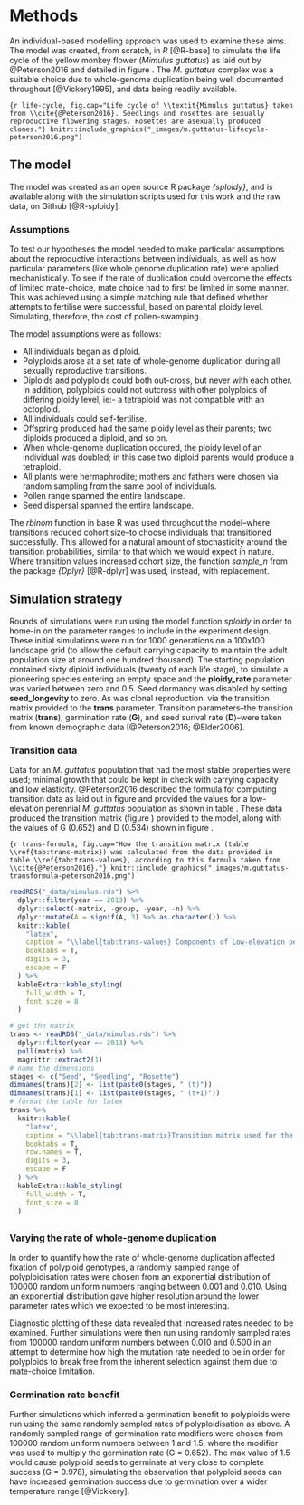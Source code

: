 # Methods {#methods}

An individual-based modelling approach was used to examine these aims. The model was created, from scratch, in *R* [@R-base] to simulate the life cycle of the yellow monkey flower (*Mimulus guttatus*) as laid out by @Peterson2016 and detailed in figure \ref{fig:life-cycle}. The *M. guttatus* complex was a suitable choice due to whole-genome duplication being well documented throughout [@Vickery1995], and data being readily available.

```{r life-cycle, fig.cap="Life cycle of \\textit{Mimulus guttatus} taken from \\cite{@Peterson2016}. Seedlings and rosettes are sexually reproductive flowering stages. Rosettes are asexually produced clones."}
knitr::include_graphics("_images/m.guttatus-lifecycle-peterson2016.png")
```

## The model {#methods-model}

The model was created as an open source R package *{sploidy}*, and is available along with the simulation scripts used for this work and the raw data, on Github [@R-sploidy]. 

### Assumptions {#methods-model-assumptions}

To test our hypotheses the model needed to make particular assumptions about the reproductive interactions between individuals, as well as how particular parameters (like whole genome duplication rate) were applied mechanistically. To see if the rate of duplication could overcome the effects of limited mate-choice, mate choice had to first be limited in some manner. This was achieved using a simple matching rule that defined whether attempts to fertilise were successful, based on parental ploidy level. Simulating, therefore, the cost of pollen-swamping.

The model assumptions were as follows:

- All individuals began as diploid.
- Polyploids arose at a set rate of whole-genome duplication during all sexually reproductive transitions.
- Diploids and polyploids could both out-cross, but never with each other. In addition, polyploids could not outcross with other polyploids of differing ploidy level, ie:- a tetraploid was not compatible with an octoploid. 
- All individuals could self-fertilise.
- Offspring produced had the same ploidy level as their parents; two diploids produced a diploid, and so on.
- When whole-genome duplication occured, the ploidy level of an individual was doubled; in this case two diploid parents would produce a tetraploid.
- All plants were hermaphrodite; mothers and fathers were chosen via random sampling from the same pool of individuals.
- Pollen range spanned the entire landscape.
- Seed dispersal spanned the entire landscape.

The *rbinom* function in base R was used throughout the model--where transitions reduced cohort size--to choose individuals that transitioned successfully. This allowed for a natural amount of stochasticity around the transition probabilities, similar to that which we would expect in nature. Where transition values increased cohort size, the function *sample_n* from the package *{Dplyr}* [@R-dplyr] was used, instead, with replacement. 

## Simulation strategy {#methods-model-sims}

Rounds of simulations were run using the model function *sploidy* in order to home-in on the parameter ranges to include in the experiment design. These initial simulations were run for 1000 generations on a 100x100 landscape grid (to allow the default carrying capacity to maintain the adult population size at around one hundred thousand). The starting population contained sixty diploid individuals (twenty of each life stage), to simulate a pioneering species entering an empty space and the **ploidy_rate** parameter was varied between zero and 0.5. Seed dormancy was disabled by setting **seed_longevity** to zero. As was clonal reproduction, via the transition matrix provided to the **trans** parameter. Transition parameters--the transition matrix (**trans**), germination rate (**G**), and seed surival rate (**D**)--were taken from known demographic data [@Peterson2016; @Elder2006]. 

### Transition data {#methods-model-sims-trans}

Data for an *M. guttatus* population that had the most stable properties were used; minimal growth that could be kept in check with carrying capacity and low elasticity. @Peterson2016 described the formula for computing transition data as laid out in figure \ref{fig:trans-formula} and provided the values for a low-elevation perennial *M. guttatus* population as shown in table \ref{tab:trans-values}. These data produced the transition matrix (figure \ref{tab:trans-matrix}) provided to the model, along with the values of G (0.652) and D (0.534) shown in figure \ref{tab:trans-values}.

```{r trans-formula, fig.cap="How the transition matrix (table \\ref{tab:trans-matrix}) was calculated from the data provided in table \\ref{tab:trans-values}, according to this formula taken from \\cite{@Peterson2016}."}
knitr::include_graphics("_images/m.guttatus-transformula-peterson2016.png")
```

```r
readRDS("_data/mimulus.rds") %>%
  dplyr::filter(year == 2013) %>% 
  dplyr::select(-matrix, -group, -year, -n) %>%
  dplyr::mutate(A = signif(A, 3) %>% as.character()) %>%
  knitr::kable(
    "latex",
    caption = "\\label{tab:trans-values} Components of Low-elevation perennial *Mimulus guttatus* life-cycle transition. Seed survival (D) is a general value taken from \\cite{@Elder2006}. All other components taken from \\cite{@Peterson2016} who recorded values specific to that *M. guttatus* population in the year 2013 (N = 77). G = germination rate, O = ovule number per flower, F = flower production, S = winter survival, R = rosette production, A = proportional recruitment success of ovules relative to rosettes.",
    booktabs = T,
    digits = 3,
    escape = F
  ) %>% 
  kableExtra::kable_styling(
    full_width = T,
    font_size = 8
  )
```

```r
# get the matrix
trans <- readRDS("_data/mimulus.rds") %>%
  dplyr::filter(year == 2013) %>%
  pull(matrix) %>%
  magrittr::extract2(1)
# name the dimensions
stages <- c("Seed", "Seedling", "Rosette")
dimnames(trans)[2] <- list(paste0(stages, " (t)"))
dimnames(trans)[1] <- list(paste0(stages, " (t+1)"))
# format the table for latex
trans %>%
  knitr::kable(
    "latex",
    caption = "\\label{tab:trans-matrix}Transition matrix used for the model, based on the formula shown in \\ref{fig:trans-formula} and the data from figure \\ref{tab:trans-values}.",
    booktabs = T,
    row.names = T,
    digits = 3,
    escape = F
  ) %>% 
  kableExtra::kable_styling(
    full_width = T,
    font_size = 8
  )
```

## 

### Varying the rate of whole-genome duplication

In order to quantify how the rate of whole-genome duplication affected fixation of polyploid genotypes, a randomly sampled range of polyploidisation rates were chosen from an exponential distribution of 100000 random uniform numbers ranging between 0.001 and 0.010. Using an exponential distribution gave higher resolution around the lower parameter rates which we expected to be most interesting. 

Diagnostic plotting of these data revealed that increased rates needed to be examined. Further simulations were then run using randomly sampled rates from 100000 random uniform numbers between 0.010 and 0.500 in an attempt to determine how high the mutation rate needed to be in order for polyploids to break free from the inherent selection against them due to mate-choice limitation.

### Germination rate benefit

Further simulations which inferred a germination benefit to polyploids were run using the same randomly sampled rates of polyploidisation as above. A randomly sampled range of germination rate modifiers were chosen from 100000 random uniform numbers between 1 and 1.5, where the modifier was used to multiply the germination rate (G = 0.652). The max value of 1.5 would cause polyploid seeds to germinate at very close to complete success (G = 0.978), simulating the observation that polyploid seeds can have increased germination success due to germination over a wider temperature range [@Vickkery].



